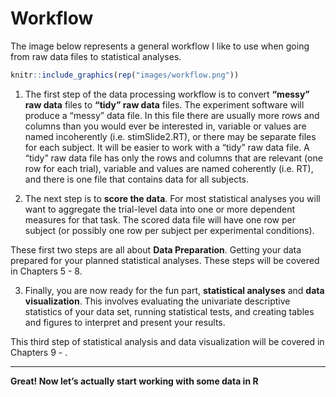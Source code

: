 # Workflow

The image below represents a general workflow I like to use when going from raw data files to statistical analyses.

```r
knitr::include_graphics(rep("images/workflow.png"))
```

1. The first step of the data processing workflow is to convert **"messy" raw data** files to **"tidy" raw data** files. The experiment software will produce a "messy" data file. In this file there are usually more rows and columns than you would ever be interested in, variable or values are named incoherently (i.e. stimSlide2.RT), or there may be separate files for each subject. It will be easier to work with a "tidy" raw data file. A "tidy" raw data file has only the rows and columns that are relevant (one row for each trial), variable and values are named coherently (i.e. RT), and there is one file that contains data for all subjects.

2. The next step is to **score the data**. For most statistical analyses you will want to aggregate the trial-level data into one or more dependent measures for that task. The scored data file will have one row per subject (or possibly one row per subject per experimental conditions).

These first two steps are all about **Data Preparation**. Getting your data prepared for your planned statistical analyses. These steps will be covered in Chapters 5 - 8.

3. Finally, you are now ready for the fun part, **statistical analyses** and **data visualization**. This involves evaluating the univariate descriptive statistics of your data set, running statistical tests, and creating tables and figures to interpret and present your results.

This third step of statistical analysis and data visualization will be covered in Chapters 9 - .

********

**Great! Now let's actually start working with some data in R**
